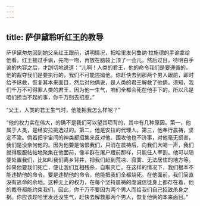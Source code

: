 ```yaml
---
---
---
```

title: 萨伊黛聆听红王的教导
---




萨伊黛匆匆回到她父亲红王跟前，讲明情况，把哈里发何鲁纳·拉施德的手谕拿给他看。红王接过手谕，先吻一吻，再放在脑袋上顶了一会儿，然后过目。待明白手谕的内容之后，才剀切地说道：“儿啊！人类的君王，他的命令我们是要遵循的，他的裁夺我们是要执行的，我们不可能违拗他。你赶快去到那两个男人跟前，即时给予拯救，恢复其本来面目，然后对他俩说，是人类的君王解救了他俩。须知，我们千万不可得罪人类的君王，因为他一生气，咱们全都会死在他手下的。所以凡是咱们担当不起的事，你千万别去招惹。”

“父王，人类的君王生气时，他能把我怎么样呢？”

“他的权力实在伟大，的确不是我们可以望其项背的，其中有几种原因。第一，他属于人类，是经安拉挑选过的。第二，他是安拉的代理人。第三，他奉行晨祷，坚定不渝。倘若把宇宙间的神类都招集来反对他、围攻他也不济事，对他毫无损害，我们是没奈何他的。因为他要是恼恨我们，只消在晨祷后，向我们大喝一声，我们就得服服帖帖地聚集在他面前，像羊群在屠户跟前那样，只能任人宰割。他可以随便处置我们，比如叫我们离乡背井，把我们赶到荒凉、寂寞、无法居住的地方等。如果他要我们死亡，便让我们互相残杀，自取灭亡。在这样的情况下，我们根本不能违拗他的命令。要是违拗他的命令，他能把我们全都烧死。在他面前，我们简直没有逃命的余地。这种无上的权力，在每个坚持晨祷的虔诚信徒身上都存在着，他的裁夺都能约束我们。因此，你千万不要因为两个男人而给我们自己招致杀身之祸。你应该趁哈里发还没生气，赶快去解救那两个男人，恢复他俩的本来面目。”